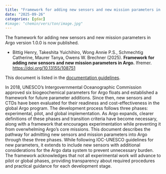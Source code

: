 ```yaml
---
title: "Framework for adding new sensors and new mission parameters in Argo"
date: "2025-09-26"
categories: [gdac]
#image: "chemin/vers/ton/image.jpg"
---
```

The framework for adding new sensors and new mission parameters in Argo version 1.0.0 is now published.

- Bittig Henry, Takeshita Yuichihiro, Wong Annie P.S., Schmechtig Catherine, Maurer Tanya, Owens W. Brechner (2025). **Framework for adding new sensors and new mission parameters in Argo.** Ifremer. [https://doi.org/10.13155/108751](https://doi.org/10.13155/108751){target="_blank"}

This document is listed in the [documentation guidelines](https://www.argodatamgt.org/Documentation.html#Guidelines).

In 2018, UNESCO's Intergovernmental Oceanographic Commission approved six biogeochemical parameters for Argo floats and established a framework for future parameter additions. Since then, new sensors and CTDs have been evaluated for their readiness and cost-effectiveness in the global Argo program.
The development process follows three phases: experimental, pilot, and global implementation. As Argo expands, clearer definitions of these phases and transition criteria have become necessary, along with a framework that encourages experimentation while preventing it from overwhelming Argo's core missions.
This document describes the pathway for admitting new sensors and mission parameters into Argo through these three phases. While following IOC-UNESCO guidelines for new parameters, it extends to include new sensors with additional considerations for the Argo data system to prevent unnecessary burden. The framework acknowledges that not all experimental work will advance to pilot or global phases, providing transparency about required procedures and practical guidance for each development stage.
